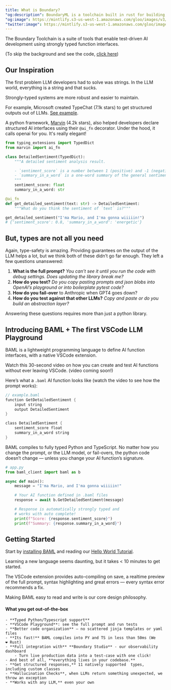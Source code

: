 ```yaml
---
title: What is Boundary?
"og:description": BoundaryML is a toolchain built in rust for building, testing, monitoring, and improving AI applications. Imagine trusting people to run tests instead of running it on CI/CD. It works, until it doesn't. ML systems are the same. Our toolchain is a language called **BAML**, a **VSCode extension** and a **dashboard** that all work together.
"og:image": https://mintlify.s3-us-west-1.amazonaws.com/gloo/images/v3/AITeam.png
"twitter:image": https://mintlify.s3-us-west-1.amazonaws.com/gloo/images/v3/AITeam.png
---
```


The Boundary Toolchain is a suite of tools that enable test-driven AI development using strongly typed function interfaces.

(To skip the background and see the code, [click here](/v3/home/overview#introducing-baml-the-first-vscode-llm-playground))

## Our Inspiration

The first problem LLM developers had to solve was strings. In the LLM world, everything is a string and that sucks.

Strongly-typed systems are more robust and easier to maintain.

For example, Microsoft created TypeChat (7.1k stars) to get structured outputs out of LLMs. [See example](https://github.com/microsoft/TypeChat/blob/main/examples/sentiment/src/main.ts). 

A python framework, [Marvin](https://github.com/PrefectHQ/marvin) (4.2k stars), also helped developers declare structured AI interfaces using their `@ai_fn` decorator. Under the hood, it calls openai for you. It's really elegant!

```python
from typing_extensions import TypedDict
from marvin import ai_fn

class DetailedSentiment(TypedDict):
    """A detailed sentiment analysis result.

    - `sentiment_score` is a number between 1 (positive) and -1 (negative)
    - `summary_in_a_word` is a one-word summary of the general sentiment
    """
    sentiment_score: float
    summary_in_a_word: str

@ai_fn
def get_detailed_sentiment(text: str) -> DetailedSentiment:
    """What do you think the sentiment of `text` is?"""

get_detailed_sentiment("I'ma Mario, and I'ma gonna wiiiiin!")
# {'sentiment_score': 0.8, 'summary_in_a_word': 'energetic'}
```

## But, types are not all you need

Again, type-safety is amazing. Providing guarantees on the output of the LLM helps a lot, but we think both of these didn’t go far enough. They left a few  questions unanswered:

1. **What is the full prompt?** *You can’t see it until you run the code with debug settings. Does updating the library break me?*
2. **How do you test?** *Do you copy pasting prompts and json blobs into OpenAI’s playground or into boilerplate pytest code?*
3. **How do you fail-over** to Anthropic when GPT4 goes down?
4. **How do you test against that other LLMs?** *Copy and paste or do you build an abstraction layer?*

Answering these questions requires more than just a python library. 

## Introducing BAML + The first VSCode LLM Playground

BAML is a lightweight programming language to define AI function interfaces, with a native VSCode extension.

Watch this 30-second video on how you can create and test AI functions without ever leaving VSCode.
(video coming soon!)


Here’s what a `.baml` AI function looks like (watch the video to see how the prompt works):

```rust
// example.baml
function GetDetailedSentiment {
    input string
    output DetailedSentiment
}

class DetailedSentiment {
    sentiment_score float
    summary_in_a_word string
}
```

BAML compiles to fully typed Python and TypeScript. No matter how you change the prompt, or the LLM model, or fail-overs, the python code doesn’t change — unless you change your AI function’s signature.

```python
# app.py
from baml_client import baml as b

async def main():	
    message = "I'ma Mario, and I'ma gonna wiiiiin!"

    # Your AI function defined in .baml files
    response = await b.GetDetailedSentiment(message)

    # Response is automatically strongly typed and
    # works with auto complete!
    print(f"Score: {response.sentiment_score}")
    print(f"Summary: {response.summary_in_a_word}")
```

## Getting Started

Start by [installing BAML](/v3/home/installation) and reading our [Hello World Tutorial](/v3/guides/hello_world/level0). 

Learning a new language seems daunting, but it takes < 10 minutes to get started. 

The VSCode extension provides auto-compiling on save, a realtime preview of the full prompt, syntax highlighting and great errors — every syntax error recommends a fix. 

Making BAML easy to read and write is our core design philosophy.

#### What you get out-of-the-box
    - **Typed Python/Typescript support**
    - **VSCode Playground**: see the full prompt and run tests
    - **Better code organization** — no scattered jinja templates or yaml files
    - **Its fast!** BAML compiles into PY and TS in less than 50ms (We ❤️ Rust)
    - **Full integration with** **Boundary Studio** - our observability dashboard
        - Turn live production data into a test-case with one click!
    - And best of all, **everything lives in your codebase.**
    - **Get structured responses,** 11 natively supported  types, including custom classes
    - **Hallucination Checks**, when LLMs return something unexpected, we throw an exception
    - **Works with any LLM,** even your own
    